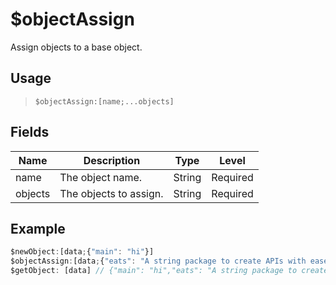 # $objectAssign
Assign objects to a base object.

## Usage
> `$objectAssign:[name;...objects]`

## Fields
| Name          | Description            | Type   | Level    |
| ------------- | ---------------------- | ------ | -------- |
| name          | The object name.       | String | Required |
| objects       | The objects to assign. | String | Required |

## Example
```js
$newObject:[data;{"main": "hi"}]
$objectAssign:[data;{"eats": "A string package to create APIs with ease."};{"bdjs": "A string package to create bots with ease."}]
$getObject: [data] // {"main": "hi","eats": "A string package to create APIs with ease.","bdjs": "A string package to create bots with ease."}
```
